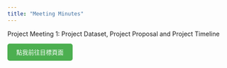 ```yaml
---
title: "Meeting Minutes"
---
```


Project Meeting 1: Project Dataset, Project Proposal and Project Timeline 

<style>
  .custom-button {
    background-color: #4CAF50; /* 綠色背景 */
    color: white; /* 白色文字 */
    padding: 10px 20px; /* 內邊距 */
    border: none; /* 無邊框 */
    border-radius: 5px; /* 圓角 */
    cursor: pointer; /* 滑鼠懸停時顯示手型 */
  }
  .custom-button:hover {
    background-color: #45a049; /* 懸停時變暗 */
  }
</style>

<button class="custom-button" onclick="href='Meeting_Minutes1.qmd'">點我前往目標頁面</button>
